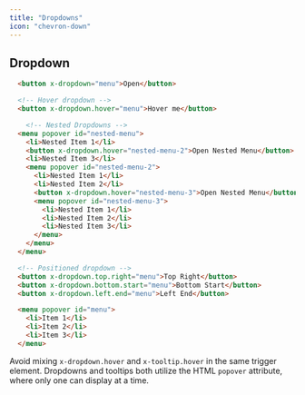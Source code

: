 ```yaml
---
title: "Dropdowns"
icon: "chevron-down"
---
```


## Dropdown

```html
  <button x-dropdown="menu">Open</button>

  <!-- Hover dropdown -->
  <button x-dropdown.hover="menu">Hover me</button>

    <!-- Nested Dropdowns -->
  <menu popover id="nested-menu">
    <li>Nested Item 1</li>
    <button x-dropdown.hover="nested-menu-2">Open Nested Menu</button>
    <li>Nested Item 3</li>
    <menu popover id="nested-menu-2">
      <li>Nested Item 1</li>
      <li>Nested Item 2</li>
      <button x-dropdown.hover="nested-menu-3">Open Nested Menu</button>
      <menu popover id="nested-menu-3">
        <li>Nested Item 1</li>
        <li>Nested Item 2</li>
        <li>Nested Item 3</li>
      </menu>
    </menu>
  </menu>

  <!-- Positioned dropdown -->
  <button x-dropdown.top.right="menu">Top Right</button>
  <button x-dropdown.bottom.start="menu">Bottom Start</button>
  <button x-dropdown.left.end="menu">Left End</button>

  <menu popover id="menu">
    <li>Item 1</li>
    <li>Item 2</li>
    <li>Item 3</li>
  </menu>
```

<Warning>Avoid mixing `x-dropdown.hover` and `x-tooltip.hover` in the same trigger element. Dropdowns and tooltips both utilize the HTML `popover` attribute, where only one can display at a time.</Warning>
